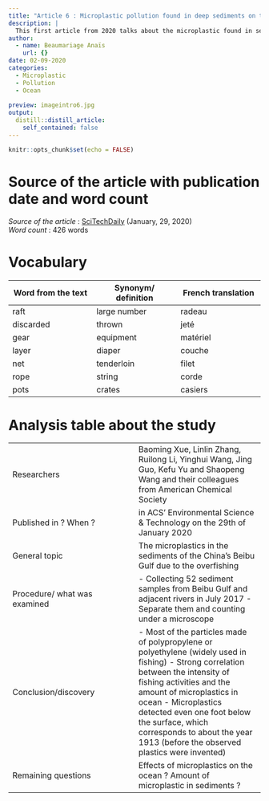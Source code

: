 ```yaml
---
title: "Article 6 : Microplastic pollution found in deep sediments on the ocean floor"
description: |
  This first article from 2020 talks about the microplastic found in sediments from the China’s Beibu Gulf due to the industrialization and overfishing.
author:
  - name: Beaumariage Anaïs
    url: {}
date: 02-09-2020
categories:
  - Microplastic
  - Pollution
  - Ocean
    
preview: imageintro6.jpg
output:
  distill::distill_article:
    self_contained: false
---
```


```r
knitr::opts_chunk$set(echo = FALSE)
```


# Source of the article with publication date and word count

*Source of the article* : [SciTechDaily](https://scitechdaily.com/microplastic-pollution-found-in-deep-sediments-on-the-ocean-floor/) (January, 29, 2020)  
*Word count* : 426 words  

# Vocabulary  
| Word from the text    | Synonym/ definition    | French translation    |
| --- | --- | --- |
| raft     | large number   | radeau    |
| discarded    | thrown    | jeté    |
| gear    | equipment    | matériel    |
| layer    | diaper    | couche    |
| net    | tenderloin    | filet    |
| rope    | string   | corde    |
| pots   | crates    | casiers   |


# Analysis table about the study
|     |     |
| --- | --- |
|  Researchers   | Baoming Xue, Linlin Zhang, Ruilong Li, Yinghui Wang, Jing Guo, Kefu Yu and Shaopeng Wang and their colleagues from American Chemical Society  |
| Published in ? When ?    | in ACS’ Environmental Science & Technology on the 29th of January 2020   |
| General topic    | The microplastics in the sediments of the China’s Beibu Gulf due to the overfishing    |
| Procedure/ what was examined    |  - Collecting 52 sediment samples from Beibu Gulf and adjacent rivers in July 2017   - Separate them and counting under a microscope   |
| Conclusion/discovery    | - Most of the particles made of polypropylene or polyethylene (widely used in fishing)   - Strong correlation between the intensity of fishing activities and the amount of microplastics in ocean  - Microplastics detected even one foot below the surface, which corresponds to about the year 1913 (before the observed plastics were invented) |
| Remaining questions    |  Effects of microplastics on the ocean ? Amount of microplastic in sediments ?  |


